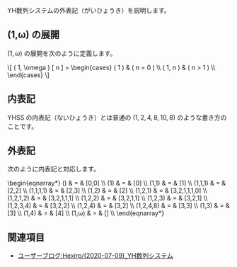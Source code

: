 YH数列システムの外表記（がいひょうき）を説明します。

== (1,ω) の展開 ==

\( ( 1, \omega ) \) の展開を次のように定義します。

<nowiki>\[
  ( 1, \omega ) [ n ] = \begin{cases}
    ( 1 )    & ( n = 0 ) \\
    ( 1, n ) & ( n > 1 ) \\
  \end{cases}
\]</nowiki>

== 内表記 ==

YHSS の内表記（ないひょうき）とは普通の \( ( 1, 2, 4, 8, 10, 8 ) \) のような書き方のことです。

== 外表記 ==

次のように内表記と対応します。

<nowiki>\begin{eqnarray*}
  () & = & [0,0] \\
  (1) & = & [0] \\
  (1,1) & = & [1] \\
  (1,1,1) & = & [2,2] \\
  (1,1,1,1) & = & [2,3] \\
  (1,2) & = & [2] \\
  (1,2,1) & = & [3,2,1,1,1,0] \\
  (1,2,1,2) & = & [3,2,1,1,1] \\
  (1,2,2) & = & [3,2,1,1] \\
  (1,2,3) & = & [3,2,1] \\
  (1,2,3,4) & = & [3,2,2] \\
  (1,2,4) & = & [3,2] \\
  (1,2,4,8) & = & [3,3] \\
  (1,3) & = & [3] \\
  (1,4) & = & [4] \\
  (1,ω) & = & [] \\
\end{eqnarray*}</nowiki>

== 関連項目 ==

* [[ユーザーブログ:Hexirp/(2020-07-09)_YH数列システム]]

